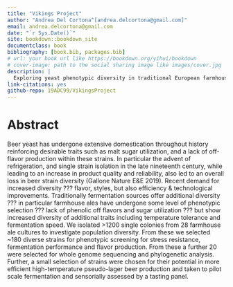 ```yaml
--- 
title: "Vikings Project"
author: "Andrea Del Cortona^[andrea.delcortona@gmail.com]" 
email: andrea.delcortona@gmail.com
date: "`r Sys.Date()`"
site: bookdown::bookdown_site
documentclass: book
bibliography: [book.bib, packages.bib]
# url: your book url like https://bookdown.org/yihui/bookdown
# cover-image: path to the social sharing image like images/cover.jpg
description: |
  Exploring yeast phenotypic diversity in traditional European farmhouse ale cultures as a source of novel industrial traits
link-citations: yes
github-repo: 19ADC99/VikingsProject
---
```



# Abstract {-}

Beer yeast has undergone extensive domestication throughout history reinforcing desirable traits such as malt sugar utilization, and a lack of off-flavor production within these strains. In particular the advent of refrigeration, and single strain isolation in the late nineteenth century, while leading to an increase in product quality and reliability, also led to an overall loss in beer strain diversity (Gallone Nature E&E 2019). Recent demand for increased diversity ??? flavor, styles, but also efficiency & technological improvements. Traditionally fermentation sources offer additional diversity ??? in particular farmhouse ales have undergone some level of phenotypic selection ??? lack of phenolic off flavors and sugar utilization ??? but show increased diversity of additional traits including temperature tolerance and fermentation speed. We isolated >1200 single colonies from 28 farmhouse ale cultures to investigate population diversity. From these we selected ~180 diverse strains for phenotypic screening for stress resistance, fermentation performance and flavor production. From these a further 20 were selected for whole genome sequencing and phylogenetic analysis. Further, a small selection of strains were chosen for their potential in more efficient high-temperature pseudo-lager beer production and taken to pilot scale fermentation and sensorially assessed by a tasting panel. 
